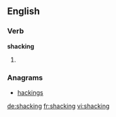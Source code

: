 ==English==

===Verb===
'''shacking'''
# {{present participle of|shack}}

===Anagrams===
* [[hackings#English|hackings]]

[[de:shacking]]
[[fr:shacking]]
[[vi:shacking]]